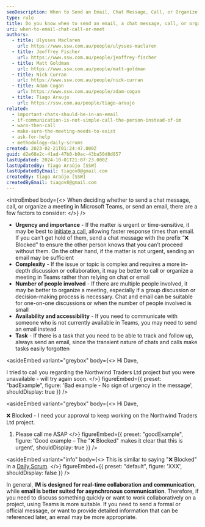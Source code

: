 ```yaml
---
seoDescription: When to Send an Email, Chat Message, Call, or Organize a Meeting - Learn how to choose the right communication method for Microsoft Teams and email, considering factors like urgency, complexity, number of people involved, availability, and task requirements.
type: rule
title: Do you know when to send an email, a chat message, call, or organize a meeting?
uri: when-to-email-chat-call-or-meet
authors:
  - title: Ulysses Maclaren
    url: https://www.ssw.com.au/people/ulysses-maclaren
  - title: Jeoffrey Fischer
    url: https://www.ssw.com.au/people/jeoffrey-fischer
  - title: Matt Goldman
    url: https://www.ssw.com.au/people/matt-goldman
  - title: Nick Curran
    url: https://www.ssw.com.au/people/nick-curran
  - title: Adam Cogan
    url: https://www.ssw.com.au/people/adam-cogan
  - title: Tiago Araujo
    url: https://ssw.com.au/people/tiago-araujo
related:
  - important-chats-should-be-in-an-email
  - if-communication-is-not-simple-call-the-person-instead-of-im
  - warn-then-call
  - make-sure-the-meeting-needs-to-exist
  - ask-for-help
  - methodology-daily-scrums
created: 2023-02-21T01:24:47.000Z
guid: d2e68e2c-41ad-47b0-b0ac-43ba50d8d857
lastUpdated: 2024-10-01T21:07:23.000Z
lastUpdatedBy: Tiago Araújo [SSW]
lastUpdatedByEmail: tiagov8@gmail.com
createdBy: Tiago Araújo [SSW]
createdByEmail: tiagov8@gmail.com
---
```


<introEmbed
  body={<>
When deciding whether to send a chat message, call, or organize a meeting in Microsoft Teams, or send an email, there are a few factors to consider:
  </>}
/>
* **Urgency and importance** - If the matter is urgent or time-sensitive, it may be best to [initiate a call](/warn-then-call), allowing faster response times than email. If you can’t get hold of them, send a chat message with the prefix “❌ Blocked” to ensure the other person knows that you can’t proceed without them. On the other hand, if the matter is not urgent, sending an email may be sufficient
* **Complexity** - If the issue or topic is complex and requires a more in-depth discussion or collaboration, it may be better to call or organize a meeting in Teams rather than relying on chat or email
* **Number of people involved** - If there are multiple people involved, it may be better to organize a meeting, especially if a group discussion or decision-making process is necessary. Chat and email can be suitable for one-on-one discussions or when the number of people involved is small
* **Availability and accessibility** - If you need to communicate with someone who is not currently available in Teams, you may need to send an email instead
* **Task** - If there is a task that you need to be able to track and follow up, always send an email, since the transient nature of chats and calls make tasks easily forgotten

<asideEmbed
  variant="greybox"
  body={<>
    Hi Dave,

I tried to call you regarding the Northwind Traders Ltd project but you were unavailable - will try again soon.
  </>}
  figureEmbed={{
    preset: "badExample",
    figure: 'Bad example - No sign of urgency in the message',
    shouldDisplay: true
  }}
/>

<asideEmbed
  variant="greybox"
  body={<>
    Hi Dave,

❌ Blocked - I need your approval to keep working on the Northwind Traders Ltd project.

1. Please call me ASAP
  </>}
  figureEmbed={{
    preset: "goodExample",
    figure: 'Good example – The "❌ Blocked" makes it clear that this is urgent',
    shouldDisplay: true
  }}
/>

<asideEmbed
  variant="info"
  body={<>
    This is similar to saying "❌ Blocked" in a [Daily Scrum](/methodology-daily-scrums).
  </>}
  figureEmbed={{
    preset: "default",
    figure: 'XXX',
    shouldDisplay: false
  }}
/>

In general, **IM is designed for real-time collaboration and communication**, while **email is better suited for asynchronous communication**.
Therefore, if you need to discuss something quickly or want to work collaboratively on a project, using Teams is more suitable.
If you need to send a formal or official message, or want to provide detailed information that can be referenced later, an email may be more appropriate.
